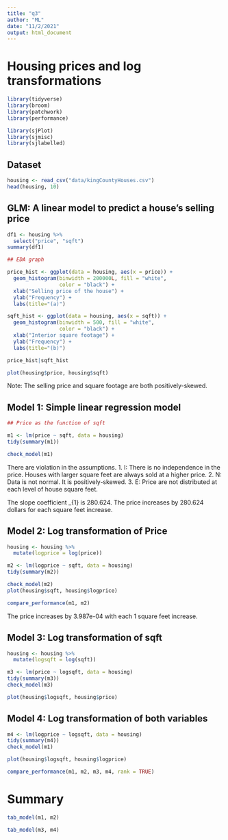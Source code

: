 ```yaml
---
title: "q3"
author: "ML"
date: "11/2/2021"
output: html_document
---
```


# Housing prices and log transformations

```r

library(tidyverse)
library(broom)
library(patchwork)
library(performance)

library(sjPlot)
library(sjmisc)
library(sjlabelled)
```


## Dataset

```r

housing <- read_csv("data/kingCountyHouses.csv")
head(housing, 10)
```

## GLM: A linear model to predict a house’s selling price

```r

df1 <- housing %>% 
  select("price", "sqft") 
summary(df1)

## EDA graph

price_hist <- ggplot(data = housing, aes(x = price)) + 
  geom_histogram(binwidth = 200000L, fill = "white",
                 color = "black") + 
  xlab("Selling price of the house") + 
  ylab("Frequency") + 
  labs(title="(a)")

sqft_hist <- ggplot(data = housing, aes(x = sqft)) + 
  geom_histogram(binwidth = 500, fill = "white",
                 color = "black") + 
  xlab("Interior square footage") + 
  ylab("Frequency") + 
  labs(title="(b)")

price_hist|sqft_hist

plot(housing$price, housing$sqft)

```
Note: The selling price and square footage are both positively-skewed. 

## Model 1: Simple linear regression model

```r

## Price as the function of sqft

m1 <- lm(price ~ sqft, data = housing)
tidy(summary(m1))

check_model(m1)

```

There are violation in the assumptions. 
1. I: There is no independence in the price. Houses with larger square feet are always sold at a higher price. 
2. N: Data is not normal. It is positively-skewed. 
3. E: Price are not distributed at each level of house square feet. 


The slope coefficient \beta_{1} is 280.624. The price increases by 280.624 dollars for each square feet increase. 


## Model 2: Log transformation of Price

```r

housing <- housing %>% 
  mutate(logprice = log(price))

m2 <- lm(logprice ~ sqft, data = housing)
tidy(summary(m2))

check_model(m2)
plot(housing$sqft, housing$logprice)

compare_performance(m1, m2)

```

The price increases by 3.987e-04 with each 1 square feet increase. 

## Model 3: Log transformation of sqft

```r

housing <- housing %>% 
  mutate(logsqft = log(sqft))

m3 <- lm(price ~ logsqft, data = housing)
tidy(summary(m3))
check_model(m3)

plot(housing$logsqft, housing$price)

```



## Model 4: Log transformation of both variables

```r

m4 <- lm(logprice ~ logsqft, data = housing)
tidy(summary(m4))
check_model(m1)

plot(housing$logsqft, housing$logprice)

compare_performance(m1, m2, m3, m4, rank = TRUE)

```

# Summary

```r

tab_model(m1, m2)

tab_model(m3, m4)
```

